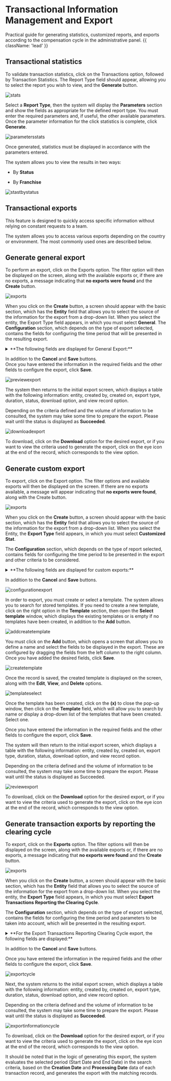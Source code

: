 

# Transactional Information Management and Export

Practical guide for generating statistics, customized reports, and exports according to the compensation cycle in the administrative panel. {{ className: 'lead' }}

## Transactional statistics

To validate transaction statistics, click on the Transactions option, followed by Transaction Statistics. The Report Type field should appear, allowing you to select the report you wish to view, and the **Generate** button.

![stats](/en/payments/newpanel/migration/transaction/stats.webp) 

Select a **Report Type**, then the system will display the **Parameters** section and show the fields as appropriate for the defined report type. 
You must enter the required parameters and, if useful, the other available parameters. Once the parameter information for the click statistics is complete, click **Generate**.

![parametersstats](/en/payments/newpanel/migration/transaction/parametersstats.webp) 

Once generated, statistics must be displayed in accordance with the parameters entered.  

The system allows you to view the results in two ways:

- By **Status**

- By **Franchise**

![stastbystatus](/en/payments/newpanel/migration/transaction/stastbystatus.webp) 

## Transactional exports

This feature is designed to quickly access specific information without relying on constant requests to a team.

The system allows you to access various exports depending on the country or environment. The most commonly used ones are described below.

## Generate general export

To perform an export, click on the Exports option. The filter option will then be displayed on the screen, along with
the available exports or, if there are no exports, a message indicating that **no exports were found** and the **Create** button. 

![exports](/en/payments/newpanel/migration/transaction/exports.webp) 

When you click on the **Create** button, a screen should appear with the basic section, which has the **Entity** field that allows you to select the source of the information for the export from a drop-down list. When you select the entity, the Export Type field appears, in which you must select **General**. 
The **Configuration** section, which depends on the type of export selected, contains the fields for configuring the time period that will be presented in the resulting export.  

<details>

  <summary> **The following fields are displayed for General Export:**</summary>

- Start date (required)

- End date (required)

- Format (required)

- Payment method

- Response

- Transaction type

- Commerce

- Site

- Button in testing

- Button to include bin

- Button to include batch
 
</details>

In addition to the **Cancel** and **Save** buttons.  
Once you have entered the information in the required fields and the other fields to configure the export, click **Save**.  

![previewexport](/en/payments/newpanel/migration/transaction/previewexport.webp) 

The system then returns to the initial export screen, which displays a table with the following information: entity, created by, created on, export type, duration, status, download option, and view record option.

Depending on the criteria defined and the volume of information to be consulted, the system may take some time to prepare the export. Please wait until the status is displayed as **Succeeded**.

![downloadexport](/en/payments/newpanel/migration/transaction/downloadexport.webp) 

To download, click on the **Download** option for the desired export, or if you want to view the criteria used to generate the export, click on the eye icon at the end of the record, which corresponds to the view option.  

## Generate custom export

To export, click on the Export option. The filter options and available exports will then be displayed on the screen. If there are no exports available, a message will appear indicating that **no exports were found**, along with the Create button.  

![exports](/en/payments/newpanel/migration/transaction/exports.webp) 

When you click on the **Create** button, a screen should appear with the basic section, which has the **Entity** field that allows you to select the source of the information for the export from a drop-down list. When you select the Entity, the **Export Type** field appears, in which you must select **Customized Stat**.  

The **Configuration** section, which depends on the type of report selected, contains fields for configuring the time period to be presented in the export and other criteria to be considered.  

<details>

  <summary> **The following fields are displayed for custom exports:** </summary>

- Start date (required)

- End date (required)

- Format (required)

- Template (required)

- Payment method

- Transaction type

- Business

- Location

- Response

- Button in testing

</details>

In addition to the **Cancel** and **Save** buttons.

![configurationexport](/en/payments/newpanel/migration/transaction/configurationexport.webp) 

In order to export, you must create or select a template. 
The system allows you to search for stored templates. If you need to create a new template, click on the right option in the **Template** section, then open the **Select template** window, which displays the existing templates or is empty if no templates have been created, in addition to the **Add** button. 

![addcreatetemplate](/en/payments/newpanel/migration/transaction/addcreatetemplate.webp) 

You must click on the **Add** button, which opens a screen that allows you to define a name and select the fields to be displayed in the export. These are configured by dragging the fields from the left column to the right column.
Once you have added the desired fields, click **Save**. 

![createtemplate](/en/payments/newpanel/migration/transaction/createtemplate.webp) 

Once the record is saved, the created template is displayed on the screen, along with the **Edit**, **View**, and **Delete** options.  

![templateselect](/en/payments/newpanel/migration/transaction/templateselect.webp) 

Once the template has been created, click on the **(x)** to close the pop-up window, then click on the **Template** field, which will allow you to search by name or display a drop-down list of the templates that have been created. Select one.

Once you have entered the information in the required fields and the other fields to configure the export, click **Save**.

The system will then return to the initial export screen, which displays a table with the following information: entity, created by, created on, export type, duration, status, download option, and view record option.

Depending on the criteria defined and the volume of information to be consulted, the system may take some time to prepare the export. Please wait until the status is displayed as Succeeded.

![reviewexport](/en/payments/newpanel/migration/transaction/expoortesEn.webp) 

To download, click on the **Download** option for the desired export, or if you want to view the criteria used to generate the export, click on the eye icon at the end of the record, which corresponds to the view option.

## Generate transaction exports by reporting the clearing cycle

To export, click on the **Exports** option. The filter options will then be displayed on the screen, along with the available exports or, if there are no exports, a message indicating that **no exports were found** and the **Create** button.

![exports](/en/payments/newpanel/migration/transaction/exports.webp) 

When you click on the **Create** button, a screen should appear with the basic section, which has the **Entity** field that allows you to select the source of the information for the export from a drop-down list. When you select the entity, the **Export Type** field appears, in which you must select **Export Transactions Reporting the Clearing Cycle**. 

The **Configuration** section, which depends on the type of export selected, contains the fields for configuring the time period and parameters to be taken into account, which will be presented in the resulting export.

<details>

  <summary> **For the Export Transactions Reporting Clearing Cycle export, the following fields are displayed:**</summary>

- Start date (required)

- End date (required)

- Format (required)

- Business

- Location

- Payment method

- **In testing** option

- **Detailed** option

</details>

In addition to the **Cancel** and **Save** buttons.

Once you have entered the information in the required fields and the other fields to configure the export, click **Save**. 

![exportcycle](/en/payments/newpanel/migration/transaction/exportcycle.webp) 

Next, the system returns to the initial export screen, which displays a table with the following information: entity, created by, created on, export type, duration, status, download option, and view record option.

Depending on the criteria defined and the volume of information to be consulted, the system may take some time to prepare the export. Please wait until the status is displayed as **Succeeded**.

![exportinformationcycle](/en/payments/newpanel/migration/transaction/exportinformationcycle.webp) 

To download, click on the **Download** option for the desired export, or if you want to view the criteria used to generate the export, click on the eye icon at the end of the record, which corresponds to the view option.

It should be noted that in the logic of generating this export, the system evaluates the selected period (Start Date and End Date) in the search criteria, based on the **Creation Date** and **Processing Date** data of each transaction record, and generates the export with the matching records.